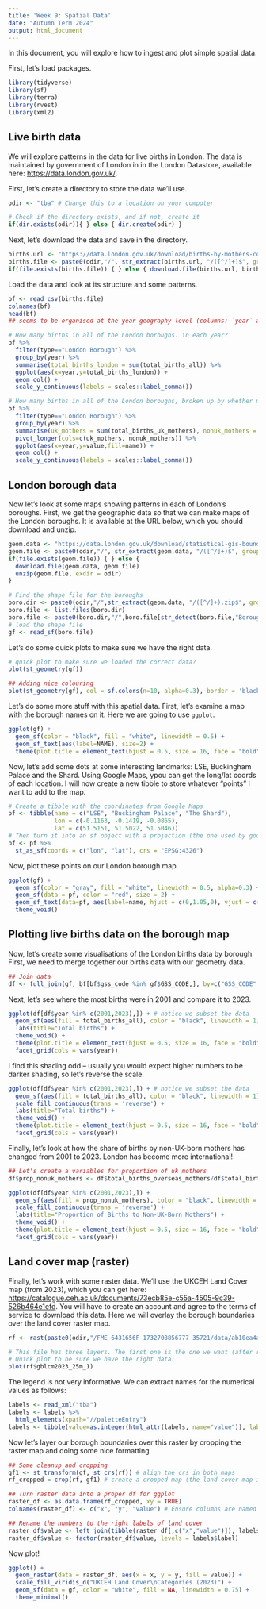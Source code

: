 ```yaml
---
title: 'Week 9: Spatial Data'
date: "Autumn Term 2024"
output: html_document
---
```


In this document, you will explore how to ingest and plot simple spatial data. 

First, let's load packages.

```r
library(tidyverse)
library(sf)
library(terra)
library(rvest)
library(xml2)
```

## Live birth data

We will explore patterns in the data for live births in London. The data is maintained by government of London in in the London Datastore, available here: <https://data.london.gov.uk/>.

First, let's create a directory to store the data we'll use.

```r
odir <- "tba" # Change this to a location on your computer

# Check if the directory exists, and if not, create it
if(dir.exists(odir)){ } else { dir.create(odir) }
```

Next, let's download the data and save in the directory.

```r
births.url <- "https://data.london.gov.uk/download/births-by-mothers-country-of-birth-in-london/df2c2591-c8df-4446-82b5-d518a73def17/births_by_mothers_country_of_birth_2001_to_2023.csv"
births.file <- paste0(odir,"/", str_extract(births.url, "/([^/]+)$", group=1))
if(file.exists(births.file)) { } else { download.file(births.url, births.file) }
```

Load the data and look at its structure and some patterns.

```r
bf <- read_csv(births.file)
colnames(bf)
head(bf)
## seems to be organised at the year-geography level (columns: `year` and `gss_code`)

# How many births in all of the London boroughs. in each year?
bf %>%
  filter(type=="London Borough") %>% 
  group_by(year) %>%
  summarise(total_births_london = sum(total_births_all)) %>%
  ggplot(aes(x=year,y=total_births_london)) + 
  geom_col() + 
  scale_y_continuous(labels = scales::label_comma())
```

```r
# How many births in all of the London boroughs, broken up by whether mother was UK born?
bf %>%
  filter(type=="London Borough") %>% 
  group_by(year) %>%
  summarise(uk_mothers = sum(total_births_uk_mothers), nonuk_mothers = sum(total_births_overseas_mothers)) %>%
  pivot_longer(cols=c(uk_mothers, nonuk_mothers)) %>%
  ggplot(aes(x=year,y=value,fill=name)) + 
  geom_col() + 
  scale_y_continuous(labels = scales::label_comma())
```

## London borough data

Now let's look at some maps showing patterns in each of London's boroughs. First, we get the geographic data so that we can make maps of the London boroughs. It is available at the URL below, which you should download and unzip.

```r
geom.data <- "https://data.london.gov.uk/download/statistical-gis-boundary-files-london/9ba8c833-6370-4b11-abdc-314aa020d5e0/statistical-gis-boundaries-london.zip"
geom.file <- paste0(odir,"/", str_extract(geom.data, "/([^/]+)$", group=1))
if(file.exists(geom.file)) { } else { 
  download.file(geom.data, geom.file) 
  unzip(geom.file, exdir = odir)
}

# Find the shape file for the boroughs
boro.dir <- paste0(odir,"/",str_extract(geom.data, "/([^/]+).zip$", group=1),"/ESRI") 
boro.file <- list.files(boro.dir)
boro.file <- paste0(boro.dir,"/",boro.file[str_detect(boro.file,"Borough") & str_detect(boro.file,".shp$")])
# load the shape file
gf <- read_sf(boro.file)
```

Let's do some quick plots to make sure we have the right data.

```r
# quick plot to make sure we loaded the correct data?
plot(st_geometry(gf))

## Adding nice colouring
plot(st_geometry(gf), col = sf.colors(n=10, alpha=0.3), border = 'black', axes = TRUE)
```

Let's do some more stuff with this spatial data. First, let's examine a map with the borough names on it. Here we are going to use `ggplot`.

```r
ggplot(gf) + 
  geom_sf(color = "black", fill = "white", linewidth = 0.5) + 
  geom_sf_text(aes(label=NAME), size=2) +
  theme(plot.title = element_text(hjust = 0.5, size = 16, face = "bold"))
```

Now, let's add some dots at some interesting landmarks: LSE, Buckingham Palace and the Shard. Using Google Maps, ypou can get the long/lat coords of each location. I will now create a new tibble to store whatever "points" I want to add to the map. 

```r
# Create a tibble with the coordinates from Google Maps
pf <- tibble(name = c("LSE", "Buckingham Palace", "The Shard"), 
             lon = c(-0.1163, -0.1419, -0.0865), 
             lat = c(51.5151, 51.5022, 51.5046))
# Then turn it into an sf object with a projection (the one used by google maps is EPSG:4326)
pf <- pf %>%
  st_as_sf(coords = c("lon", "lat"), crs = "EPSG:4326")
```

Now, plot these points on our London borough map.

```r
ggplot(gf) + 
  geom_sf(color = "gray", fill = "white", linewidth = 0.5, alpha=0.3) + 
  geom_sf(data = pf, color = "red", size = 2) +
  geom_sf_text(data=pf, aes(label=name, hjust = c(0,1.05,0), vjust = c(-1,1,1.6)), size=4) +
  theme_void()
```

## Plotting live births data on the borough map

Now, let's create some visualisations of the London births data by borough. First, we need to merge together our births data with our geometry data.

```r
## Join data
df <- full_join(gf, bf[bf$gss_code %in% gf$GSS_CODE,], by=c("GSS_CODE" = "gss_code"))
```

Next, let's see where the most births were in 2001 and compare it to 2023.

```r
ggplot(df[df$year %in% c(2001,2023),]) + # notice we subset the data
  geom_sf(aes(fill = total_births_all), color = "black", linewidth = 1) + 
  labs(title="Total births") + 
  theme_void() +
  theme(plot.title = element_text(hjust = 0.5, size = 16, face = "bold")) + 
  facet_grid(cols = vars(year))
```

I find this shading odd -- usually you would expect higher numbers to be darker shading, so let's reverse the scale.

```r
ggplot(df[df$year %in% c(2001,2023),]) + # notice we subset the data
  geom_sf(aes(fill = total_births_all), color = "black", linewidth = 1) + 
  scale_fill_continuous(trans = 'reverse') + 
  labs(title="Total births") + 
  theme_void() +
  theme(plot.title = element_text(hjust = 0.5, size = 16, face = "bold")) + 
  facet_grid(cols = vars(year))
```

Finally, let's look at how the share of births by non-UK-born mothers has changed from 2001 to 2023. London has become more international!

```r
## Let's create a variables for proportion of uk mothers
df$prop_nonuk_mothers <- df$total_births_overseas_mothers/df$total_births_all

ggplot(df[df$year %in% c(2001,2023),]) +
  geom_sf(aes(fill = prop_nonuk_mothers), color = "black", linewidth = 1) + 
  scale_fill_continuous(trans = 'reverse') + 
  labs(title="Proportion of Births to Non-UK-Born Mothers") + 
  theme_void() +
  theme(plot.title = element_text(hjust = 0.5, size = 16, face = "bold")) + 
  facet_grid(cols = vars(year))

```

## Land cover map (raster)

Finally, let's work with some raster data. We'll use the UKCEH Land Cover map (from 2023), which you can get here: <https://catalogue.ceh.ac.uk/documents/73ecb85e-c55a-4505-9c39-526b464e1efd>. You will have to create an account and agree to the terms of service to download this data. Here we will overlay the borough boundaries over the land cover raster map. 

```r
rf <- rast(paste0(odir,"/FME_6431656F_1732708856777_35721/data/ab10ea4a-1788-4d25-a6df-f1aff829dfff/gblcm2023_25m.tif"))

# This file has three layers. The first one is the one we want (after reading the docs): `gblcm2023_25m_1`
# Quick plot to be sure we have the right data:
plot(rf$gblcm2023_25m_1) 
```

The legend is not very informative. We can extract names for the numerical values as follows:

```r
labels <- read_xml("tba")
labels <- labels %>% 
  html_elements(xpath="//paletteEntry")
labels <- tibble(value=as.integer(html_attr(labels, name="value")), label=html_attr(labels,name="label"))
```

Now let's layer our borough boundaries over this raster by cropping the raster map and doing some nice formatting

```r
## Some cleanup and cropping
gf1 <- st_transform(gf, st_crs(rf)) # align the crs in both maps
rf_cropped = crop(rf, gf1) # create a cropped map (the land cover map is national)

## Turn raster data into a proper df for ggplot
raster_df <- as.data.frame(rf_cropped, xy = TRUE)
colnames(raster_df) <- c("x", "y", "value") # Ensure columns are named appropriately

## Rename the numbers to the right labels of land cover
raster_df$value <- left_join(tibble(raster_df[,c("x","value")]), labels)$label
raster_df$value <- factor(raster_df$value, levels = labels$label)
```

Now plot!

```r
ggplot() +
  geom_raster(data = raster_df, aes(x = x, y = y, fill = value)) +
  scale_fill_viridis_d("UKCEH Land Cover\nCategories (2023)") +
  geom_sf(data = gf, color = "white", fill = NA, linewidth = 0.75) + 
  theme_minimal()
```